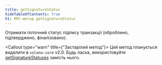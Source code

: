 ```yaml
---
title: getSignatureStatus
hideTableOfContents: true
h1: RPC-метод getSignatureStatus
---
```


Отримати поточний статус підпису транзакції (оброблено, підтверджено,
фіналізовано).

<Callout type="warn" title={"Застарілий метод"}>
  Цей метод планується видалити в `solana-core` v2.0. Будь ласка, використовуйте
  [getSignatureStatuses](/docs/rpc/http/getsignaturestatuses) замість нього.
</Callout>
